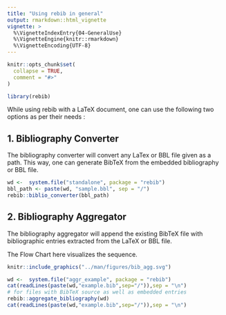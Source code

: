 ```yaml
---
title: "Using rebib in general"
output: rmarkdown::html_vignette
vignette: >
  %\VignetteIndexEntry{04-GeneralUse}
  %\VignetteEngine{knitr::rmarkdown}
  %\VignetteEncoding{UTF-8}
---
```


```r
knitr::opts_chunk$set(
  collapse = TRUE,
  comment = "#>"
)
```

```r
library(rebib)
```


While using rebib with a LaTeX document, one can use the following two options as per their needs :

## 1. Bibliography Converter
The bibliography converter will convert any LaTex or BBL file given as a path. This way, one can generate BibTeX from the embedded bibliography or BBL file.

```r
wd <-  system.file("standalone", package = "rebib")
bbl_path <- paste(wd, "sample.bbl", sep = "/")
rebib::biblio_converter(bbl_path)
```


## 2. Bibliography Aggregator
The bibliography aggregator will append the existing BibTeX file with bibliographic entries extracted from the LaTeX or BBL file.

The Flow Chart here visualizes the sequence.
```r
knitr::include_graphics("../man/figures/bib_agg.svg")
```

```r
wd <-  system.file("aggr_example", package = "rebib")
cat(readLines(paste(wd,"example.bib",sep="/")),sep = "\n")
# for files with BibTeX source as well as embedded entries
rebib::aggregate_bibliography(wd)
cat(readLines(paste(wd,"example.bib",sep="/")),sep = "\n")
```
